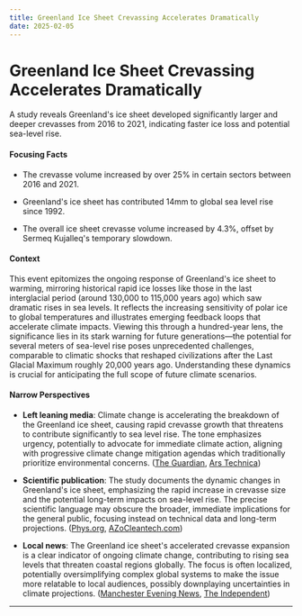 ```yaml
---
title: Greenland Ice Sheet Crevassing Accelerates Dramatically
date: 2025-02-05
---
```


# Greenland Ice Sheet Crevassing Accelerates Dramatically

A study reveals Greenland's ice sheet developed significantly larger and deeper crevasses from 2016 to 2021, indicating faster ice loss and potential sea-level rise.

#### Focusing Facts

- The crevasse volume increased by over 25% in certain sectors between 2016 and 2021.

- Greenland's ice sheet has contributed 14mm to global sea level rise since 1992.

- The overall ice sheet crevasse volume increased by 4.3%, offset by Sermeq Kujalleq's temporary slowdown.

#### Context

This event epitomizes the ongoing response of Greenland's ice sheet to warming, mirroring historical rapid ice losses like those in the last interglacial period (around 130,000 to 115,000 years ago) which saw dramatic rises in sea levels. It reflects the increasing sensitivity of polar ice to global temperatures and illustrates emerging feedback loops that accelerate climate impacts. Viewing this through a hundred-year lens, the significance lies in its stark warning for future generations—the potential for several meters of sea-level rise poses unprecedented challenges, comparable to climatic shocks that reshaped civilizations after the Last Glacial Maximum roughly 20,000 years ago. Understanding these dynamics is crucial for anticipating the full scope of future climate scenarios.

#### Narrow Perspectives

- **Left leaning media**: Climate change is accelerating the breakdown of the Greenland ice sheet, causing rapid crevasse growth that threatens to contribute significantly to sea level rise. The tone emphasizes urgency, potentially to advocate for immediate climate action, aligning with progressive climate change mitigation agendas which traditionally prioritize environmental concerns. ([The Guardian](https://www.theguardian.com/environment/2025/feb/03/greenland-ice-sheet-cracking-study), [Ars Technica](https://arstechnica.com/science/2025/02/greenlands-glaciers-are-falling-apart-faster-than-expected/))

- **Scientific publication**: The study documents the dynamic changes in Greenland's ice sheet, emphasizing the rapid increase in crevasse size and the potential long-term impacts on sea-level rise. The precise scientific language may obscure the broader, immediate implications for the general public, focusing instead on technical data and long-term projections. ([Phys.org](https://phys.org/news/2025-01-greenland-ice-sheet-rapidly-response.html), [AZoCleantech.com](https://www.azocleantech.com/news.aspx?newsID=35514))

- **Local news**: The Greenland ice sheet's accelerated crevasse expansion is a clear indicator of ongoing climate change, contributing to rising sea levels that threaten coastal regions globally. The focus is often localized, potentially oversimplifying complex global systems to make the issue more relatable to local audiences, possibly downplaying uncertainties in climate projections. ([Manchester Evening News](https://www.manchestereveningnews.co.uk/news/uk-news/scientists-blame-climate-change-worlds-30925998), [The Independent](https://www.independent.co.uk/climate-change/news/greenland-ice-sheet-melting-sea-levels-b2691061.html))

---
